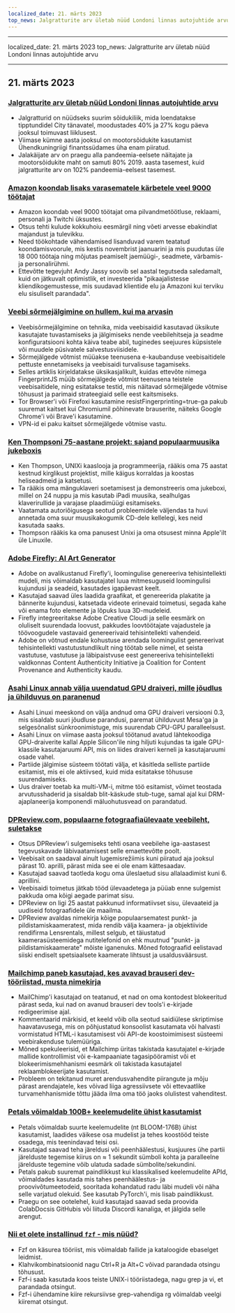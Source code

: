 ```yaml
---
localized_date: 21. märts 2023
top_news: Jalgratturite arv ületab nüüd Londoni linnas autojuhtide arvu
---
```


---

localized_date: 21. märts 2023
top_news: Jalgratturite arv ületab nüüd Londoni linnas autojuhtide arvu

---



<CallToAction />

<Steps>

## 21. märts 2023

### [Jalgratturite arv ületab nüüd Londoni linnas autojuhtide arvu](https://www.forbes.com/sites/carltonreid/2023/03/01/cyclists-now-outnumber-motorists-in-city-of-london/?ref=hackernewsgpt.com)

- Jalgratturid on nüüdseks suurim sõidukiliik, mida loendatakse tipptundidel City tänavatel, moodustades 40% ja 27% kogu päeva jooksul toimuvast liiklusest.
- Viimase kümne aasta jooksul on mootorsõidukite kasutamist Ühendkuningriigi finantssüdames üha enam piiratud.
- Jalakäijate arv on praegu alla pandeemia-eelsete näitajate ja mootorsõidukite maht on samuti 80% 2019. aasta tasemest, kuid jalgratturite arv on 102% pandeemia-eelsest tasemest.

### [Amazon koondab lisaks varasematele kärbetele veel 9000 töötajat](https://www.cnbc.com/2023/03/20/amazon-layoffs-company-to-cut-off-9000-more-workers.html?ref=hackernewsgpt.com)

- Amazon koondab veel 9000 töötajat oma pilvandmetöötluse, reklaami, personali ja Twitchi üksustes.
- Otsus tehti kulude kokkuhoiu eesmärgil ning võeti arvesse ebakindlat majandust ja tulevikku.
- Need töökohtade vähendamised lisanduvad varem teatatud koondamisvoorule, mis kestis novembrist jaanuarini ja mis puudutas üle 18 000 töötaja ning mõjutas peamiselt jaemüügi-, seadmete, värbamis- ja personalirühmi.
- Ettevõtte tegevjuht Andy Jassy soovib sel aastal tegutseda saledamalt, kuid on jätkuvalt optimistlik, et investeerida "pikaajalistesse kliendikogemustesse, mis suudavad klientide elu ja Amazoni kui terviku elu sisuliselt parandada".

### [Veebi sõrmejälgimine on hullem, kui ma arvasin](https://www.bitestring.com/posts/2023-03-19-web-fingerprinting-is-worse-than-I-thought.html?ref=hackernewsgpt.com)

- Veebisõrmejälgimine on tehnika, mida veebisaidid kasutavad üksikute kasutajate tuvastamiseks ja jälgimiseks nende veebilehitseja ja seadme konfiguratsiooni kohta käiva teabe abil, tuginedes seejuures küpsistele või muudele püsivatele salvestusviisidele.
- Sõrmejälgede võtmist müüakse teenusena e-kaubanduse veebisaitidele pettuste ennetamiseks ja veebisaidi turvalisuse tagamiseks.
- Selles artiklis kirjeldatakse üksikasjalikult, kuidas ettevõte nimega FingerprintJS müüb sõrmejälgede võtmist teenusena teistele veebisaitidele, ning esitatakse testid, mis näitavad sõrmejälgede võtmise tõhusust ja parimaid strateegiaid selle eest kaitsmiseks.
- Tor Browser'i või Firefoxi kasutamine resistFingerprinting=true-ga pakub suuremat kaitset kui Chromiumil põhinevate brauserite, näiteks Google Chrome'i või Brave'i kasutamine.
- VPN-id ei paku kaitset sõrmejälgede võtmise vastu.

### [Ken Thompsoni 75-aastane projekt: sajand populaarmuusika jukeboxis](https://www.youtube.com/watch?v=kaandEt_pKw&ref=hackernewsgpt.com)

- Ken Thompson, UNIXi kaaslooja ja programmeerija, rääkis oma 75 aastat kestnud kirglikust projektist, mille käigus korraldas ja koostas heliseadmeid ja katsetusi.
- Ta rääkis oma mänguklaveri soetamisest ja demonstreeris oma jukeboxi, millel on 24 nuppu ja mis kasutab iPadi muusika, sealhulgas klaverirullide ja varajase plaadimüügi esitamiseks.
- Vaatamata autoriõigusega seotud probleemidele väljendas ta huvi annetada oma suur muusikakogumik CD-dele kellelegi, kes neid kasutada saaks.
- Thompson rääkis ka oma panusest Unixi ja oma otsusest minna Apple'ilt üle Linuxile.

### [Adobe Firefly: AI Art Generator](https://www.adobe.com/sensei/generative-ai/firefly.html?ref=hackernewsgpt.com)

- Adobe on avalikustanud Firefly'i, loomingulise genereeriva tehisintellekti mudeli, mis võimaldab kasutajatel luua mitmesuguseid loomingulisi kujundusi ja seadeid, kasutades igapäevast keelt.
- Kasutajad saavad üles laadida graafikat, et genereerida plakatite ja bännerite kujundusi, katsetada videote erinevaid toimetusi, segada kahe või enama foto elemente ja lõpuks luua 3D-mudeleid.
- Firefly integreeritakse Adobe Creative Cloudi ja selle eesmärk on oluliselt suurendada loovust, pakkudes loovtöötajate vajadustele ja töövoogudele vastavaid genereerivaid tehisintellekti vahendeid.
- Adobe on võtnud endale kohustuse arendada loomingulist genereerivat tehisintellekti vastutustundlikult ning töötab selle nimel, et seista vastutuse, vastutuse ja läbipaistvuse eest genereeriva tehisintellekti valdkonnas Content Authenticity Initiative ja Coalition for Content Provenance and Authenticity kaudu.

### [Asahi Linux annab välja uuendatud GPU draiveri, mille jõudlus ja ühilduvus on paranenud](https://asahilinux.org/2023/03/road-to-vulkan/?ref=hackernewsgpt.com)

- Asahi Linuxi meeskond on välja andnud oma GPU draiveri versiooni 0.3, mis sisaldab suuri jõudluse parandusi, paremat ühilduvust Mesa'ga ja selgesõnalist sünkroonimistuge, mis suurendab CPU-GPU paralleelsust.
- Asahi Linux on viimase aasta jooksul töötanud avatud lähtekoodiga GPU-draiverite kallal Apple Silicon'ile ning hiljuti kujundas ta igale GPU-klassile kasutajaruumi API, mis on liides draiveri kerneli ja kasutajaruumi osade vahel.
- Partiide jälgimise süsteem töötati välja, et käsitleda selliste partiide esitamist, mis ei ole aktiivsed, kuid mida esitatakse tõhususe suurendamiseks.
- Uus draiver toetab ka multi-VM-i, mitme töö esitamist, võimet teostada arvutusshaderid ja sisaldab blit-käskude stub-tuge, samal ajal kui DRM-ajaplaneerija komponendi mäluohutusvead on parandatud.

### [DPReview.com, populaarne fotograafiaülevaate veebileht, suletakse](https://www.dpreview.com/news/5901145460/dpreview-com-to-close?ref=hackernewsgpt.com)

- Otsus DPReview'i sulgemiseks tehti osana veebilehe iga-aastasest tegevuskavade läbivaatamisest selle emaettevõtte poolt.
- Veebisait on saadaval ainult lugemisrežiimis kuni piiratud aja jooksul pärast 10. aprilli, pärast mida see ei ole enam kättesaadav.
- Kasutajad saavad taotleda kogu oma üleslaetud sisu allalaadimist kuni 6. aprillini.
- Veebisaidi toimetus jätkab tööd ülevaadetega ja püüab enne sulgemist pakkuda oma kõigi aegade parimat sisu.
- DPReview on ligi 25 aastat pakkunud informatiivset sisu, ülevaateid ja uudiseid fotograafidele üle maailma.
- DPReview avaldas nimekirja kõige populaarsematest punkt- ja pildistamiskaameratest, mida rendib välja kaamera- ja objektiivide rendifirma Lensrentals, millest selgub, et täiustatud kaamerasüsteemidega nutitelefonid on ehk muutnud "punkt- ja pildistamiskaamerate" mõiste iganenuks. Mõned fotograafid eelistavad siiski endiselt spetsiaalsete kaamerate lihtsust ja usaldusväärsust.

### [Mailchimp paneb kasutajad, kes avavad brauseri dev-tööriistad, musta nimekirja](http://news.ycombinator.com/item?id=35235732&ref=hackernewsgpt.com)

- MailChimp'i kasutajad on teatanud, et nad on oma kontodest blokeeritud pärast seda, kui nad on avanud brauseri dev tools'i e-kirjade redigeerimise ajal.
- Kommentaarid märkisid, et keeld võib olla seotud saidiülese skriptimise haavatavusega, mis on põhjustatud konsoolist kasutamata või halvasti vormistatud HTML-i kasutamisest või API-de koostoimimisest süsteemi veebirakenduse tulemüüriga.
- Mõned spekuleerisid, et Mailchimp üritas takistada kasutajatel e-kirjade mallide kontrollimist või e-kampaaniate tagasipööramist või et blokeerimismehhanismi eesmärk oli takistada kasutajatel reklaamblokeerijate kasutamist.
- Probleem on tekitanud muret arendusvahendite piirangute ja mõju pärast arendajatele, kes võivad liiga agressiivsete või ettevaatlike turvamehhanismide tõttu jääda ilma oma töö jaoks olulistest vahenditest.

### [Petals võimaldab 100B+ keelemudelite ühist kasutamist](https://petals.ml/?ref=hackernewsgpt.com)

- Petals võimaldab suurte keelemudelite (nt BLOOM-176B) ühist kasutamist, laadides väikese osa mudelist ja tehes koostööd teiste osadega, mis teenindavad teisi osi.
- Kasutajad saavad teha järeldusi või peenhäälestusi, kusjuures ühe partii järelduste tegemise kiirus on ≈ 1 sekundit sümboli kohta ja paralleelne järelduste tegemine võib ulatuda sadade sümbolite/sekundini.
- Petals pakub suuremat paindlikkust kui klassikalised keelemudelite APId, võimaldades kasutada mis tahes peenhäälestus- ja proovivõtumeetodeid, sooritada kohandatud radu läbi mudeli või näha selle varjatud olekuid. See kasutab PyTorch'i, mis lisab paindlikkust.
- Praegu on see ootelehel, kuid kasutajad saavad seda proovida ColabDocsis GitHubis või liituda Discordi kanaliga, et jälgida selle arengut.

### [Nii et olete installinud `fzf` - mis nüüd?](https://andrew-quinn.me/fzf/?ref=hackernewsgpt.com)

- Fzf on käsurea tööriist, mis võimaldab failide ja kataloogide ebaselget leidmist.
- Klahvikombinatsioonid nagu Ctrl+R ja Alt+C võivad parandada otsingu tõhusust.
- Fzf-i saab kasutada koos teiste UNIX-i tööriistadega, nagu grep ja vi, et parandada otsingut.
- Fzf-i ühendamine kiire rekursiivse grep-vahendiga rg võimaldab veelgi kiiremat otsingut.

</Steps>
